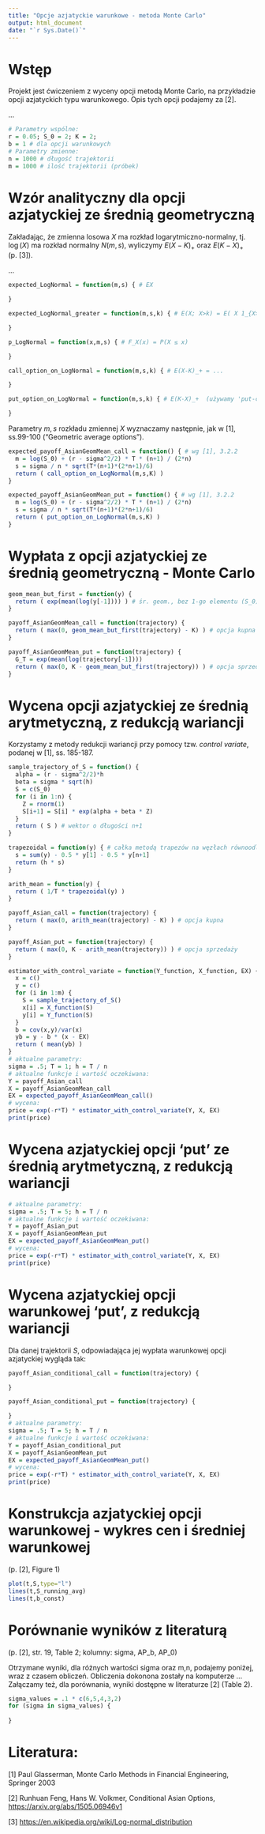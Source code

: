 ```yaml
---
title: "Opcje azjatyckie warunkowe - metoda Monte Carlo"
output: html_document
date: "`r Sys.Date()`"
---
```


# Wstęp

Projekt jest ćwiczeniem z wyceny opcji metodą Monte Carlo, na przykładzie opcji azjatyckich typu warunkowego. Opis tych opcji podajemy za [2].

...

```r
# Parametry wspólne:
r = 0.05; S_0 = 2; K = 2; 
b = 1 # dla opcji warunkowych
# Parametry zmienne:
n = 1000 # długość trajektorii
m = 1000 # ilość trajektorii (próbek)
```

# Wzór analityczny dla opcji azjatyckiej ze średnią geometryczną

Zakładając, że zmienna losowa $X$ ma rozkład logarytmiczno-normalny, tj. $\log(X)$ ma rozkład normalny $N(m,s)$, wyliczymy $E(X-K)_+$ oraz $E(K-X)_+$ (p. [3]).

...

```r
expected_LogNormal = function(m,s) { # EX

}

expected_LogNormal_greater = function(m,s,k) { # E(X; X>k) = E( X 1_{X>k} )

}

p_LogNormal = function(x,m,s) { # F_X(x) = P(X ≤ x)

}

call_option_on_LogNormal = function(m,s,k) { # E(X-K)_+ = ...

}

put_option_on_LogNormal = function(m,s,k) { # E(K-X)_+  (używamy 'put-call parity')

}
```

Parametry $m,s$ rozkładu zmiennej $X$ wyznaczamy następnie, jak w [1], ss.99-100 ("Geometric average options").

```r
expected_payoff_AsianGeomMean_call = function() { # wg [1], 3.2.2
  m = log(S_0) + (r - sigma^2/2) * T * (n+1) / (2*n)
  s = sigma / n * sqrt(T*(n+1)*(2*n+1)/6)
  return ( call_option_on_LogNormal(m,s,K) )
}

expected_payoff_AsianGeomMean_put = function() { # wg [1], 3.2.2
  m = log(S_0) + (r - sigma^2/2) * T * (n+1) / (2*n)
  s = sigma / n * sqrt(T*(n+1)*(2*n+1)/6)
  return ( put_option_on_LogNormal(m,s,K) )
}
```

# Wypłata z opcji azjatyckiej ze średnią geometryczną - Monte Carlo

```r
geom_mean_but_first = function(y) {
  return ( exp(mean(log(y[-1]))) ) # śr. geom., bez 1-go elementu (S_0)
}

payoff_AsianGeomMean_call = function(trajectory) {
  return ( max(0, geom_mean_but_first(trajectory) - K) ) # opcja kupna
}

payoff_AsianGeomMean_put = function(trajectory) {
  G_T = exp(mean(log(trajectory[-1]))) 
  return ( max(0, K - geom_mean_but_first(trajectory)) ) # opcja sprzedaży
}
```

# Wycena opcji azjatyckiej ze średnią arytmetyczną, z redukcją wariancji

Korzystamy z metody redukcji wariancji przy pomocy tzw. *control variate*, podanej w [1], ss. 185-187.

```r
sample_trajectory_of_S = function() {
  alpha = (r - sigma^2/2)*h
  beta = sigma * sqrt(h)
  S = c(S_0)
  for (i in 1:n) {
    Z = rnorm(1)
    S[i+1] = S[i] * exp(alpha + beta * Z)
  }
  return ( S ) # wektor o długości n+1
}

trapezoidal = function(y) { # całka metodą trapezów na węzłach równoodległych
  s = sum(y) - 0.5 * y[1] - 0.5 * y[n+1]
  return (h * s)
}

arith_mean = function(y) {
  return ( 1/T * trapezoidal(y) )
}

payoff_Asian_call = function(trajectory) {
  return ( max(0, arith_mean(trajectory) - K) ) # opcja kupna
}

payoff_Asian_put = function(trajectory) {
  return ( max(0, K - arith_mean(trajectory)) ) # opcja sprzedaży
}

estimator_with_control_variate = function(Y_function, X_function, EX) {
  x = c()
  y = c()
  for (i in 1:m) {
    S = sample_trajectory_of_S()
    x[i] = X_function(S)
    y[i] = Y_function(S)
  }
  b = cov(x,y)/var(x)
  yb = y - b * (x - EX)
  return ( mean(yb) )
}
# aktualne parametry:
sigma = .5; T = 1; h = T / n
# aktualne funkcje i wartość oczekiwana:
Y = payoff_Asian_call
X = payoff_AsianGeomMean_call
EX = expected_payoff_AsianGeomMean_call()
# wycena:
price = exp(-r*T) * estimator_with_control_variate(Y, X, EX)
print(price)
```

# Wycena azjatyckiej opcji 'put' ze średnią arytmetyczną, z redukcją wariancji

```r
# aktualne parametry:
sigma = .5; T = 5; h = T / n
# aktualne funkcje i wartość oczekiwana:
Y = payoff_Asian_put
X = payoff_AsianGeomMean_put
EX = expected_payoff_AsianGeomMean_put()
# wycena:
price = exp(-r*T) * estimator_with_control_variate(Y, X, EX)
print(price)
```

# Wycena azjatyckiej opcji warunkowej 'put', z redukcją wariancji

Dla danej trajektorii $S$, odpowiadająca jej wypłata warunkowej opcji azjatyckiej wygląda tak:

```r
payoff_Asian_conditional_call = function(trajectory) {

}

payoff_Asian_conditional_put = function(trajectory) {

}
# aktualne parametry:
sigma = .5; T = 5; h = T / n
# aktualne funkcje i wartość oczekiwana:
Y = payoff_Asian_conditional_put
X = payoff_AsianGeomMean_put
EX = expected_payoff_AsianGeomMean_put()
# wycena:
price = exp(-r*T) * estimator_with_control_variate(Y, X, EX)
print(price)
```

# Konstrukcja azjatyckiej opcji warunkowej - wykres cen i średniej warunkowej

(p. [2], Figure 1)

```r


plot(t,S,type="l")
lines(t,S_running_avg)
lines(t,b_const)
```

# Porównanie wyników z literaturą

(p. [2], str. 19, Table 2; kolumny: sigma, AP_b, AP_0)

Otrzymane wyniki, dla różnych wartości sigma oraz m,n, podajemy poniżej, wraz z czasem obliczeń.
Obliczenia dokonona zostały na komputerze ... 
Załączamy też, dla porównania, wyniki dostępne w literaturze [2] (Table 2).

```r
sigma_values = .1 * c(6,5,4,3,2)
for (sigma in sigma_values) {
  
}
```

# Literatura:

[1] Paul Glasserman, Monte Carlo Methods in Financial Engineering, Springer 2003

[2] Runhuan Feng, Hans W. Volkmer, Conditional Asian Options, <https://arxiv.org/abs/1505.06946v1>

[3] <https://en.wikipedia.org/wiki/Log-normal_distribution>
